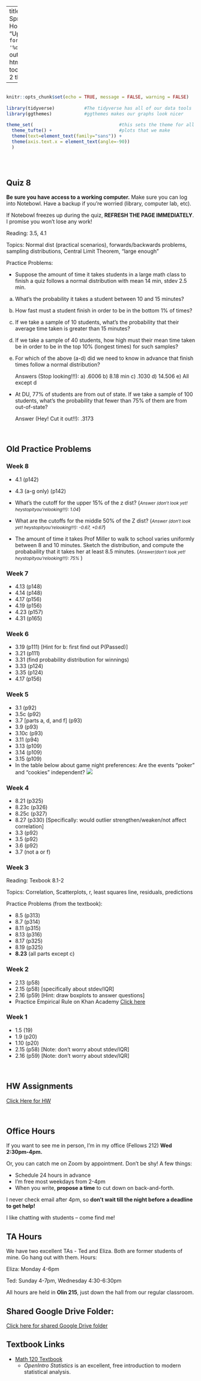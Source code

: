 
---
title: "Math 120 Spring 2022 Homepage"
date: "Updated: `r format(Sys.time(), '%d %B, %Y')`"
output: 
  html_document:
    toc: true
    toc_depth: 2
    theme: yeti

      
  
---

```r

                                                                          #
knitr::opts_chunk$set(echo = TRUE, message = FALSE, warning = FALSE)      #
                                                                          #
library(tidyverse)           #The tidyverse has all of our data tools     #
library(ggthemes)            #ggthemes makes our graphs look nicer        #
                                                                          # 
theme_set(                                #this sets the theme for all    #
  theme_tufte() +                         #plots that we make             #
  theme(text=element_text(family="sans")) + 
  theme(axis.text.x = element_text(angle=-90))                            #
  )                                                                       #
                                                                          #
                                                                          #
                                                                          #

```



## Quiz 8

**Be sure you have access to a working computer.**  Make sure you can log into Notebowl.  Have a backup if you're worried (library, computer lab, etc).  

If Notebowl freezes up during the quiz, **REFRESH THE PAGE IMMEDIATELY**.  I promise you won't lose any work!

Reading:  3.5, 4.1

Topics:  Normal dist (practical scenarios), forwards/backwards problems, sampling distributions, Central Limit Theorem, "large enough"

Practice Problems:

- Suppose the amount of time it takes students in a large math class to finish a quiz follows a normal distribution with mean 14 min, stdev 2.5 min.  

a)  What's the probability it takes a student between 10 and 15 minutes?


b)  How fast must a student finish in order to be in the bottom 1% of times?


c)  If we take a sample of 10 students, what's the probability that their average time taken is greater than 15 minutes?

d)  If we take a sample of 40 students, how high must their mean time taken be in order to be in the top 10% (longest times) for such samples?


e)  For which of the above (a-d) did we need to know in advance that finish times follow a normal distribution?

    Answers (Stop looking!!!):  a) .6006   b)  8.18 min   c) .1030  d) 14.506  e) All except d

- At DU, 77% of students are from out of state.  If we take a sample of 100 students, what's the probability that fewer than 75% of them are from out-of-state?

    Answer (Hey!  Cut it out!!): .3173 
    







<br>

## Old Practice Problems

### Week 8

- 4.1 (p142)
- 4.3 (a-g only) (p142)

- What's the cutoff for the upper 15% of the z dist? (<small><i>Answer (don't look yet! heystopityou'relooking!!!): 1.04</i></small>)

- What are the cutoffs for the middle 50% of the Z dist?  (<small><i>Answer (don't look yet! heystopityou'relooking!!!): -0.67, +0.67</i></small>)

- The amount of time it takes Prof Miller to walk to school varies uniformly between 8 and 10 minutes.  Sketch the distribution, and compute the probabaility that it takes her at least 8.5 minutes.  (<small><i>Answer(don't look yet! heystopityou'relooking!!!): 75% </i></small>)

### Week 7

- 4.13 (p148)
- 4.14 (p148)
- 4.17 (p156)
- 4.19 (p156)
- 4.23 (p157)
- 4.31 (p165)

### Week 6

- 3.19 (p111)  [Hint for b:  first find out P(Passed)]
- 3.21 (p111)
- 3.31 (find probability distribution for winnings)
- 3.33 (p124)
- 3.35 (p124)
- 4.17 (p156)

### Week 5

- 3.1 (p92)
- 3.5c (p92)
- 3.7 [parts a, d, and f] (p93)
- 3.9 (p93)
- 3.10c (p93)
- 3.11 (p94)
- 3.13 (p109)
- 3.14 (p109)
- 3.15 (p109)
- In the table below about game night preferences:  Are the events "poker" and "cookies" independent?
![](https://www.softschools.com/math/probability_and_statistics/images/contingency_table_1.png)


### Week 4

- 8.21 (p325)
- 8.23c (p326)
- 8.25c (p327)
- 8.27 (p330)  [Specifically:  would outlier strengthen/weaken/not affect correlation]
- 3.3 (p92)
- 3.5 (p92)
- 3.6 (p92)
- 3.7 (not a or f)

### Week 3

Reading: Texbook 8.1-2

Topics:  Correlation, Scatterplots, r, least squares line, residuals, predictions


Practice Problems (from the textbook):

- 8.5 (p313)
- 8.7 (p314)
- 8.11 (p315)
- 8.13 (p316)
- 8.17 (p325)
- 8.19 (p325)
- **8.23** (all parts except c)

### Week 2

- 2.13 (p58)
- 2.15 (p58) [specifically about stdev/IQR]
- 2.16 (p59) [Hint:  draw boxplots to answer questions]
- Practice Empirical Rule on Khan Academy [Click here](https://www.khanacademy.org/math/ap-statistics/density-curves-normal-distribution-ap/stats-normal-distributions/e/empirical_rule)

### Week 1

- 1.5 (19)
- 1.9 (p20)
- 1.10 (p20)
- 2.15 (p58) [Note:  don't worry about stdev/IQR]
- 2.16 (p59) [Note:  don't worry about stdev/IQR]


<br> 

## HW Assignments

[Click Here for HW](https://millera2.github.io/Math-120-C/HW1.html)

<br>



## Office Hours 

If you want to see me in person, I'm in my office (Fellows 212) **Wed 2:30pm-4pm.**

Or, you can catch me on Zoom by appointment.  Don't be shy!  A few things:

- Schedule 24 hours in advance
- I'm free most weekdays from 2-4pm
- When you write, **propose a time** to cut down on back-and-forth.

I never check email after 4pm, so **don't wait till the night before a deadline to get help!**  

I like chatting with students -- come find me!





## TA Hours

We have two excellent TAs - Ted and Eliza.  Both are former students of mine.  Go hang out with them.  Hours:


Eliza:   Monday 4-6pm

Ted:  Sunday 4-7pm, Wednesday 4:30-6:30pm

All hours are held in **Olin 215**, just down the hall from our regular classroom.








## Shared Google Drive Folder:

[Click here for shared Google Drive folder](https://drive.google.com/drive/folders/1vE7OKbVElCvQqke3i_fL_dBgTuGcxHJa?usp=sharing)

## Textbook Links

- [Math 120 Textbook](https://www.openintro.org/book/os/)
  - *OpenIntro Statistics* is an excellent, free introduction to modern statistical analysis.
  

